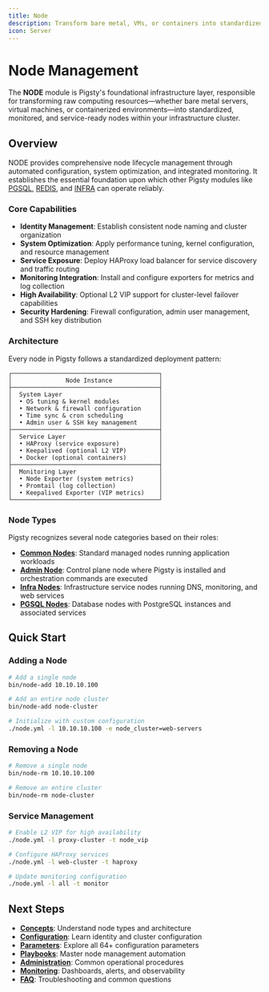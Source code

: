 ```yaml
---
title: Node
description: Transform bare metal, VMs, or containers into standardized infrastructure nodes with monitoring, service exposure, and high availability features.
icon: Server
---
```


# Node Management

The **NODE** module is Pigsty's foundational infrastructure layer, responsible for transforming raw computing resources—whether bare metal servers, virtual machines, or containerized environments—into standardized, monitored, and service-ready nodes within your infrastructure cluster.

## Overview

NODE provides comprehensive node lifecycle management through automated configuration, system optimization, and integrated monitoring. It establishes the essential foundation upon which other Pigsty modules like [PGSQL](/docs/pgsql), [REDIS](/docs/redis), and [INFRA](/docs/infra) can operate reliably.

### Core Capabilities

- **Identity Management**: Establish consistent node naming and cluster organization
- **System Optimization**: Apply performance tuning, kernel configuration, and resource management
- **Service Exposure**: Deploy HAProxy load balancer for service discovery and traffic routing
- **Monitoring Integration**: Install and configure exporters for metrics and log collection
- **High Availability**: Optional L2 VIP support for cluster-level failover capabilities
- **Security Hardening**: Firewall configuration, admin user management, and SSH key distribution

### Architecture

Every node in Pigsty follows a standardized deployment pattern:

```
┌─────────────────────────────────────────┐
│               Node Instance             │
├─────────────────────────────────────────┤
│  System Layer                           │
│  • OS tuning & kernel modules           │
│  • Network & firewall configuration     │
│  • Time sync & cron scheduling          │
│  • Admin user & SSH key management      │
├─────────────────────────────────────────┤
│  Service Layer                          │
│  • HAProxy (service exposure)           │
│  • Keepalived (optional L2 VIP)         │
│  • Docker (optional containers)         │
├─────────────────────────────────────────┤
│  Monitoring Layer                       │
│  • Node Exporter (system metrics)       │
│  • Promtail (log collection)            │
│  • Keepalived Exporter (VIP metrics)    │
└─────────────────────────────────────────┘
```

### Node Types

Pigsty recognizes several node categories based on their roles:

- **[Common Nodes](/docs/node/concept/#common-node)**: Standard managed nodes running application workloads
- **[Admin Node](/docs/node/concept/#admin-node)**: Control plane node where Pigsty is installed and orchestration commands are executed
- **[Infra Nodes](/docs/node/concept/#infra-node)**: Infrastructure service nodes running DNS, monitoring, and web services
- **[PGSQL Nodes](/docs/node/concept/#pgsql-node)**: Database nodes with PostgreSQL instances and associated services

## Quick Start

### Adding a Node

```bash
# Add a single node
bin/node-add 10.10.10.100

# Add an entire node cluster
bin/node-add node-cluster

# Initialize with custom configuration
./node.yml -l 10.10.10.100 -e node_cluster=web-servers
```

### Removing a Node

```bash
# Remove a single node
bin/node-rm 10.10.10.100

# Remove an entire cluster
bin/node-rm node-cluster
```

### Service Management

```bash
# Enable L2 VIP for high availability
./node.yml -l proxy-cluster -t node_vip

# Configure HAProxy services
./node.yml -l web-cluster -t haproxy

# Update monitoring configuration
./node.yml -l all -t monitor
```

## Next Steps

- **[Concepts](/docs/node/concept)**: Understand node types and architecture
- **[Configuration](/docs/node/config)**: Learn identity and cluster configuration
- **[Parameters](/docs/node/param)**: Explore all 64+ configuration parameters
- **[Playbooks](/docs/node/playbook)**: Master node management automation
- **[Administration](/docs/node/admin)**: Common operational procedures
- **[Monitoring](/docs/node/monitor)**: Dashboards, alerts, and observability
- **[FAQ](/docs/node/faq)**: Troubleshooting and common questions

